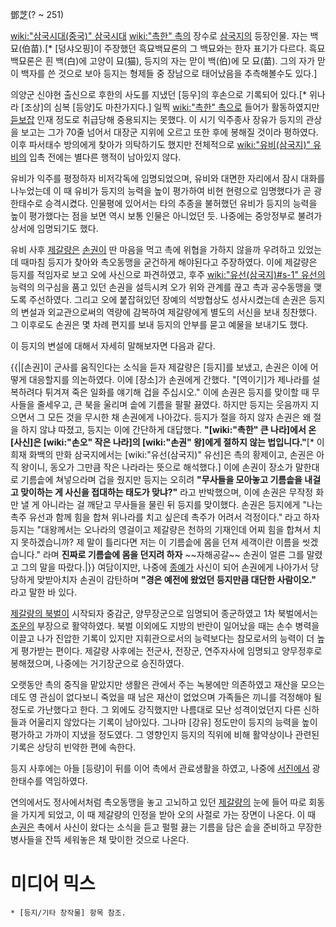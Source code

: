 鄧芝(? ~ 251)

[[wiki:"삼국시대(중국)" 삼국시대]] [[wiki:"촉한" 촉]]의 장수로 [[삼국지]]의 등장인물. 자는 백묘(伯苗).[* [덩샤오핑]이 주장했던 흑묘백묘론의 그 백묘와는 한자 표기가 다르다. 흑묘백묘론은 흰 백(白)에 고양이 묘(猫), 등지의 자는 맏이 백(伯)에 모 묘(苗). 그의 자가 맏이 백자를 쓴 것으로 보아 등지는 형제들 중 장남으로 태어났음을 추측해볼수도 있다.]

의양군 신야현 출신으로 후한의 사도를 지냈던 [등우]의 후손으로 기록되어 있다.[* 위나라 [조상]의 심복 [등양]도 마찬가지다.] 일찍 [[wiki:"촉한" 촉]]으로 들어가 활동하였지만 [[듣보잡]] 인재 정도로 취급당해 중용되지는 못했다. 이 시기 익주종사 장유가 등지의 관상을 보고는 그가 70줄 넘어서 대장군 지위에 오르고 또한 후에 봉해질 것이라 평하였다. 이후 파서태수 방의에게 찾아가 의탁하기도 했지만 전체적으로 [[wiki:"유비(삼국지)" 유비]]의 입촉 전에는 별다른 행적이 남아있지 않다.

유비가 익주를 평정하자 비저각독에 임명되었으며, 유비와 대면한 자리에서 잠시 대화를 나누었는데 이 때 유비가 등지의 능력을 높이 평가하여 비현 현령으로 임명했다가 곧 광한태수로 승격시켰다. 인물평에 있어서는 타의 추종을 불허했던 유비가 등지의 능력을 높이 평가했다는 점을 보면 역시 보통 인물은 아니었던 듯. 나중에는 중앙정부로 불려가 상서에 임명되기도 했다.

유비 사후 [[제갈량]]은 [[손권]]이 딴 마음을 먹고 촉에 위협을 가하지 않을까 우려하고 있었는데 때마침 등지가 찾아와 촉오동맹을 굳건하게 해야된다고 주장하였다. 이에 제갈량은 등지를 적임자로 보고 오에 사신으로 파견하였고, 후주 [[wiki:"유선(삼국지)#s-1" 유선]]의 능력의 의구심을 품고 있던 손권을 설득시켜 오가 위와 관계를 끊고 촉과 공수동맹을 맺도록 주선하였다. 그리고 오에 붙잡혀있던 장예의 석방협상도 성사시켰는데 손권은 등지의 변설과 외교관으로써의 역량에 감복하여 제갈량에게 별도의 서신을 보내 칭찬했다. 그 이후로도 손권은 몇 차례 편지를 보내 등지의 안부를 묻고 예물을 보내기도 했다.

이 등지의 변설에 대해서 자세히 말해보자면 다음과 같다.

{{|[손권]이 군사를 움직인다는 소식을 듣자 제갈량은 [등지]를 보냈고, 손권은 이에 어떻게 대응할지를 의논하였다. 이에 [장소]가 손권에게 간했다.
"[역이기]가 제나라를 설복하려다 튀겨져 죽은 일화를 얘기해 겁을 주십시오."
이에 손권은 등지를 맞이할 때 무사들을 줄세우고, 큰 북을 울리며 솥에 기름을 팔팔 끓였다. 하지만 등지는 웃음까지 지으면서 그 모든 것을 무시한 채 손권에게 나아갔다. 등지가 절을 하지 않자 손권은 왜 절을 하지 않냐 따졌고, 등지는 이에 간단하게 대답했다.
'''"[wiki:"촉한" 큰 나라]에서 온 [사신]은 [wiki:"손오" 작은 나라]의 [wiki:"손권" 왕]에게 절하지 않는 법입니다."'''[* 이희재 화백의 만화 삼국지에서는 [wiki:"유선(삼국지)" 유선]은 촉의 황제이고, 손권은 아직 왕이니, 동오가 그만큼 작은 나라라는 뜻으로 해석했다.]
이에 손권이 장소가 말한대로 기름솥에 쳐넣으라며 겁을 줬지만 등지는 오히려 '''"무사들을 모아놓고 기름솥을 내걸고 맞이하는 게 사신을 접대하는 태도가 맞냐?"''' 라고 반박했으며, 이에 손권은 무작정 화만 낼 게 아니라는 걸 깨닫고 무사들을 물린 뒤 등지를 맞이했다.
손권은 등지에게 "나는 촉주 유선과 함께 힘을 합쳐 위나라를 치고 싶은데 촉주가 어려서 걱정이다." 라고 하자 등지는 "대왕께서는 오나라의 영걸이고 제갈량은 천하의 기재인데 어찌 힘을 합쳐서 치지 못하겠습니까? 제 말이 틀리다면 저는 이 기름솥에 몸을 던져 세객이란 이름을 씻겠습니다." 라며 '''진짜로 기름솥에 몸을 던지려 하자''' ~~자해공갈~~ 손권이 얼른 그를 말렸고 그의 말을 따랐다.|}}
여담이지만, 나중에 [[종예]]가 사신이 되어 손권에게 나아가서 당당하게 맞받아치자 손권이 감탄하며 '''"경은 예전에 왔었던 등지만큼 대단한 사람이오."''' 라고 말한 바 있다.

[[제갈량의 북벌]]이 시작되자 중감군, 양무장군으로 임명되어 종군하였고 1차 북벌에서는 [[조운]]의 부장으로 활약하였다. 북벌 이외에도 지방의 반란이 일어났을 때는 손수 병력을 이끌고 나가 진압한 기록이 있지만 지휘관으로서의 능력보다는 참모로서의 능력이 더 높게 평가받는 편이다. 제갈량 사후에는 전군사, 전장군, 연주자사에 임명되고 양무정후로 봉해졌으며, 나중에는 거기장군으로 승진하였다.

오랫동안 촉의 중직을 맡았지만 생활은 관에서 주는 녹봉에만 의존하였고 재산을 모으는데도 영 관심이 없다보니 죽었을 때 남은 재산이 없었으며 가족들은 끼니를 걱정해야 될 정도로 가난했다고 한다. 그 외에도 강직했지만 나름대로 모난 성격이었던지 다른 신하들과 어울리지 않았다는 기록이 남아있다. 그나마 [강유] 정도만이 등지의 능력을 높이 평가하고 가까이 지냈을 정도였다. 그 영향인지 등지의 직위에 비해 활약상이나 관련된 기록은 상당히 빈약한 편에 속한다.

등지 사후에는 아들 [등량]이 뒤를 이어 촉에서 관료생활을 하였고, 나중에 [[서진]]에서 광한태수를 역임하였다.

연의에서도 정사에서처럼 촉오동맹을 놓고 고뇌하고 있던 [[제갈량]]의 눈에 들어 따로 회동을 가지게 되었고, 이 때 제갈량의 인정을 받아 오의 사절로 가는 장면이 나온다. 이 때 [[손권]]은 촉에서 사신이 왔다는 소식을 듣고 펄펄 끓는 기름을 담은 솥을 준비하고 무장한 병사들을 잔뜩 세워놓은 채 맞이한 것으로 나온다.

= 미디어 믹스 =
 * [등지/기타 창작물] 항목 참조.
